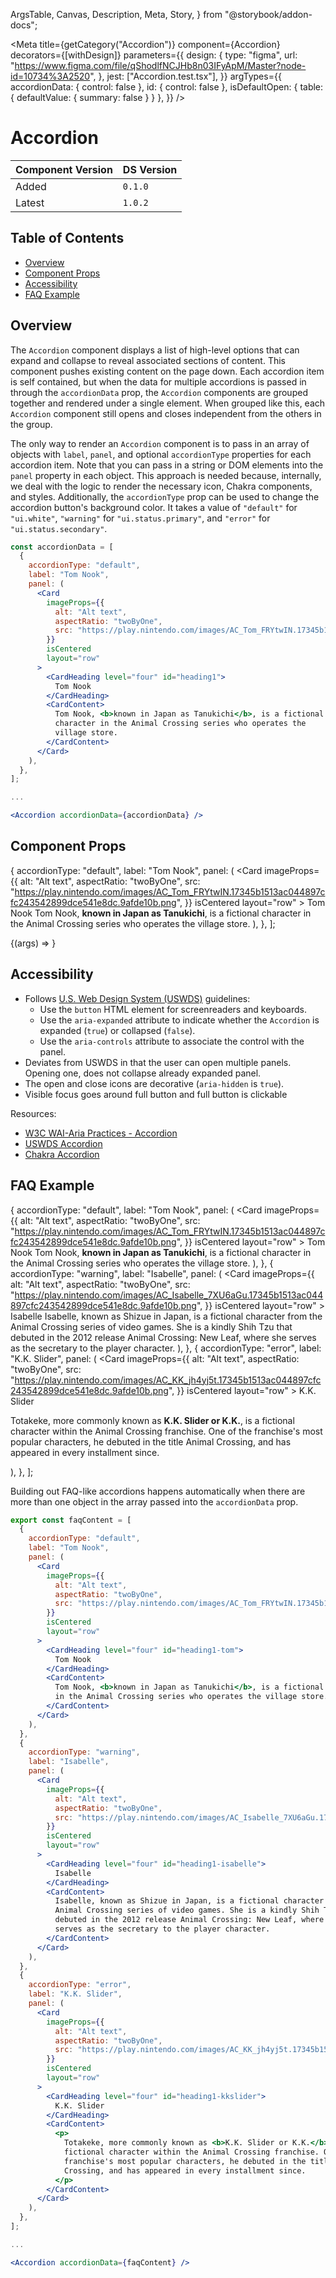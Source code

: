   ArgsTable,
  Canvas,
  Description,
  Meta,
  Story,
} from "@storybook/addon-docs";


<Meta
  title={getCategory("Accordion")}
  component={Accordion}
  decorators={[withDesign]}
  parameters={{
    design: {
      type: "figma",
      url: "https://www.figma.com/file/qShodlfNCJHb8n03IFyApM/Master?node-id=10734%3A2520",
    },
    jest: ["Accordion.test.tsx"],
  }}
  argTypes={{
    accordionData: { control: false },
    id: { control: false },
    isDefaultOpen: { table: { defaultValue: { summary: false } } },
  }}
/>

# Accordion

| Component Version | DS Version |
| ----------------- | ---------- |
| Added             | `0.1.0`    |
| Latest            | `1.0.2`    |

## Table of Contents

- [Overview](#overview)
- [Component Props](#component-props)
- [Accessibility](#accessibility)
- [FAQ Example](#faq-example)

## Overview

<Description of={Accordion} />

The `Accordion` component displays a list of high-level options that can
expand and collapse to reveal associated sections of content. This component
pushes existing content on the page down. Each accordion item is self contained,
but when the data for multiple accordions is passed in through the `accordionData`
prop, the `Accordion` components are grouped together and rendered under a single
element. When grouped like this, each `Accordion` component still opens and
closes independent from the others in the group.

The only way to render an `Accordion` component is to pass in an array of objects
with `label`, `panel`, and optional `accordionType` properties for each accordion item.
Note that you can pass in a string or DOM elements into the `panel` property in each
object. This approach is needed because, internally, we deal with the logic to render
the necessary icon, Chakra components, and styles. Additionally, the `accordionType`
prop can be used to change the accordion button's background color. It takes a value
of `"default"` for `"ui.white"`, `"warning"` for `"ui.status.primary"`, and
`"error"` for `"ui.status.secondary"`.

```jsx
const accordionData = [
  {
    accordionType: "default",
    label: "Tom Nook",
    panel: (
      <Card
        imageProps={{
          alt: "Alt text",
          aspectRatio: "twoByOne",
          src: "https://play.nintendo.com/images/AC_Tom_FRYtwIN.17345b1513ac044897cfc243542899dce541e8dc.9afde10b.png",
        }}
        isCentered
        layout="row"
      >
        <CardHeading level="four" id="heading1">
          Tom Nook
        </CardHeading>
        <CardContent>
          Tom Nook, <b>known in Japan as Tanukichi</b>, is a fictional
          character in the Animal Crossing series who operates the
          village store.
        </CardContent>
      </Card>
    ),
  },
];

...

<Accordion accordionData={accordionData} />
```

## Component Props

  {
    accordionType: "default",
    label: "Tom Nook",
    panel: (
      <Card
        imageProps={{
          alt: "Alt text",
          aspectRatio: "twoByOne",
          src: "https://play.nintendo.com/images/AC_Tom_FRYtwIN.17345b1513ac044897cfc243542899dce541e8dc.9afde10b.png",
        }}
        isCentered
        layout="row"
      >
        <CardHeading level="four" id="heading1">
          Tom Nook
        </CardHeading>
        <CardContent>
          Tom Nook, <b>known in Japan as Tanukichi</b>, is a fictional character
          in the Animal Crossing series who operates the village store.
        </CardContent>
      </Card>
    ),
  },
];

<Canvas withToolbar>
  <Story
    name="Accordion with Controls"
    args={{
      id: "accordion-id",
      isDefaultOpen: false,
    }}
  >
    {(args) => <Accordion accordionData={accordionData} {...args} />}
  </Story>
</Canvas>

<ArgsTable story="Accordion with Controls" />

## Accessibility

- Follows [U.S. Web Design System (USWDS)](https://designsystem.digital.gov/components/accordion/)
  guidelines:
  - Use the `button` HTML element for screenreaders and keyboards.
  - Use the `aria-expanded` attribute to indicate whether the `Accordion` is
    expanded (`true`) or collapsed (`false`).
  - Use the `aria-controls` attribute to associate the control with the panel.
- Deviates from USWDS in that the user can open multiple panels. Opening one,
  does not collapse already expanded panel.
- The open and close icons are decorative (`aria-hidden` is `true`).
- Visible focus goes around full button and full button is clickable

Resources:

- [W3C WAI-Aria Practices - Accordion](https://www.w3.org/TR/wai-aria-practices-1.1/#accordion)
- [USWDS Accordion](https://designsystem.digital.gov/components/accordion/)
- [Chakra Accordion](https://chakra-ui.com/docs/components/disclosure/accordion)

## FAQ Example

  {
    accordionType: "default",
    label: "Tom Nook",
    panel: (
      <Card
        imageProps={{
          alt: "Alt text",
          aspectRatio: "twoByOne",
          src: "https://play.nintendo.com/images/AC_Tom_FRYtwIN.17345b1513ac044897cfc243542899dce541e8dc.9afde10b.png",
        }}
        isCentered
        layout="row"
      >
        <CardHeading level="four" id="heading1-tom">
          Tom Nook
        </CardHeading>
        <CardContent>
          Tom Nook, <b>known in Japan as Tanukichi</b>, is a fictional character
          in the Animal Crossing series who operates the village store.
        </CardContent>
      </Card>
    ),
  },
  {
    accordionType: "warning",
    label: "Isabelle",
    panel: (
      <Card
        imageProps={{
          alt: "Alt text",
          aspectRatio: "twoByOne",
          src: "https://play.nintendo.com/images/AC_Isabelle_7XU6aGu.17345b1513ac044897cfc243542899dce541e8dc.9afde10b.png",
        }}
        isCentered
        layout="row"
      >
        <CardHeading level="four" id="heading1-isabelle">
          Isabelle
        </CardHeading>
        <CardContent>
          Isabelle, known as Shizue in Japan, is a fictional character from the
          Animal Crossing series of video games. She is a kindly Shih Tzu that
          debuted in the 2012 release Animal Crossing: New Leaf, where she
          serves as the secretary to the player character.
        </CardContent>
      </Card>
    ),
  },
  {
    accordionType: "error",
    label: "K.K. Slider",
    panel: (
      <Card
        imageProps={{
          alt: "Alt text",
          aspectRatio: "twoByOne",
          src: "https://play.nintendo.com/images/AC_KK_jh4yj5t.17345b1513ac044897cfc243542899dce541e8dc.9afde10b.png",
        }}
        isCentered
        layout="row"
      >
        <CardHeading level="four" id="heading1-kkslider">
          K.K. Slider
        </CardHeading>
        <CardContent>
          <p>
            Totakeke, more commonly known as <b>K.K. Slider or K.K.</b>, is a
            fictional character within the Animal Crossing franchise. One of the
            franchise's most popular characters, he debuted in the title Animal
            Crossing, and has appeared in every installment since.
          </p>
        </CardContent>
      </Card>
    ),
  },
];

Building out FAQ-like accordions happens automatically when there are more than
one object in the array passed into the `accordionData` prop.

<Canvas withToolbar>
  <Story name="FAQ Example">
    <Accordion accordionData={faqContent} />
  </Story>
</Canvas>

```jsx
export const faqContent = [
  {
    accordionType: "default",
    label: "Tom Nook",
    panel: (
      <Card
        imageProps={{
          alt: "Alt text",
          aspectRatio: "twoByOne",
          src: "https://play.nintendo.com/images/AC_Tom_FRYtwIN.17345b1513ac044897cfc243542899dce541e8dc.9afde10b.png",
        }}
        isCentered
        layout="row"
      >
        <CardHeading level="four" id="heading1-tom">
          Tom Nook
        </CardHeading>
        <CardContent>
          Tom Nook, <b>known in Japan as Tanukichi</b>, is a fictional character
          in the Animal Crossing series who operates the village store.
        </CardContent>
      </Card>
    ),
  },
  {
    accordionType: "warning",
    label: "Isabelle",
    panel: (
      <Card
        imageProps={{
          alt: "Alt text",
          aspectRatio: "twoByOne",
          src: "https://play.nintendo.com/images/AC_Isabelle_7XU6aGu.17345b1513ac044897cfc243542899dce541e8dc.9afde10b.png",
        }}
        isCentered
        layout="row"
      >
        <CardHeading level="four" id="heading1-isabelle">
          Isabelle
        </CardHeading>
        <CardContent>
          Isabelle, known as Shizue in Japan, is a fictional character from the
          Animal Crossing series of video games. She is a kindly Shih Tzu that
          debuted in the 2012 release Animal Crossing: New Leaf, where she
          serves as the secretary to the player character.
        </CardContent>
      </Card>
    ),
  },
  {
    accordionType: "error",
    label: "K.K. Slider",
    panel: (
      <Card
        imageProps={{
          alt: "Alt text",
          aspectRatio: "twoByOne",
          src: "https://play.nintendo.com/images/AC_KK_jh4yj5t.17345b1513ac044897cfc243542899dce541e8dc.9afde10b.png",
        }}
        isCentered
        layout="row"
      >
        <CardHeading level="four" id="heading1-kkslider">
          K.K. Slider
        </CardHeading>
        <CardContent>
          <p>
            Totakeke, more commonly known as <b>K.K. Slider or K.K.</b>, is a
            fictional character within the Animal Crossing franchise. One of the
            franchise's most popular characters, he debuted in the title Animal
            Crossing, and has appeared in every installment since.
          </p>
        </CardContent>
      </Card>
    ),
  },
];

...

<Accordion accordionData={faqContent} />
```
